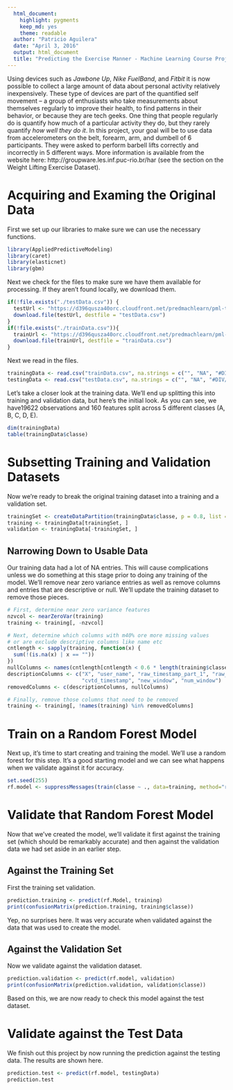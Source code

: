 ```yaml
---
  html_document:
    highlight: pygments
    keep_md: yes
    theme: readable
  author: "Patricio Aguilera"
  date: "April 3, 2016"
  output: html_document
  title: "Predicting the Exercise Manner - Machine Learning Course Project"
---
```


Using devices such as _Jawbone Up_, _Nike FuelBand_, and _Fitbit_ it is now possible to collect a large amount of data about personal activity relatively inexpensively. These type of devices are part of the quantified self movement – a group of enthusiasts who take measurements about themselves regularly to improve their health, to find patterns in their behavior, or because they are tech geeks. One thing that people regularly do is quantify how much of a particular activity they do, but they rarely quantify _how well they do it_. In this project, your goal will be to use data from accelerometers on the belt, forearm, arm, and dumbell of 6 participants. They were asked to perform barbell lifts correctly and incorrectly in 5 different ways. More information is available from the website here: http://groupware.les.inf.puc-rio.br/har (see the section on the Weight Lifting Exercise Dataset).

# Acquiring and Examing the Original Data

First we set up our libraries to make sure we can use the necessary functions.

```r
library(AppliedPredictiveModeling)
library(caret)
library(elasticnet)
library(gbm)
```

Next we check for the files to make sure we have them available for processing. If they aren't found locally, we download them.

```r
if(!file.exists("./testData.csv")) {
  testUrl <- "https://d396qusza40orc.cloudfront.net/predmachlearn/pml-testing.csv"
  download.file(testUrl, destfile = "testData.csv")
}
if(!file.exists("./trainData.csv")){
  trainUrl <- "https://d396qusza40orc.cloudfront.net/predmachlearn/pml-training.csv"
  download.file(trainUrl, destfile = "trainData.csv")
}
```

Next we read in the files.

```r
trainingData <- read.csv("trainData.csv", na.strings = c("", "NA", "#DIV/0!"))
testingData <- read.csv("testData.csv", na.strings = c("", "NA", "#DIV/0!"))
```

Let's take a closer look at the training data. We'll end up splitting this into training and validation data, but here's the initial look. As you can see, we have19622 observations and 160 features split across 5 different classes (A, B, C, D, E).

```r
dim(trainingData)
table(trainingData$classe)
```

# Subsetting Training and Validation Datasets

Now we're ready to break the original training dataset into a training and a validation set.

```r
trainingSet <- createDataPartition(trainingData$classe, p = 0.8, list = FALSE)
training <- trainingData[trainingSet, ]
validation <- trainingData[-trainingSet, ]
```

## Narrowing Down to Usable Data

Our training data had a lot of NA entries. This will cause complications unless we do something at this stage prior to doing any training of the model. We'll remove near zero variance entries as well as remove columns and entries that are descriptive or null. We'll update the training dataset to remove those pieces.

```r
# First, determine near zero variance features
nzvcol <- nearZeroVar(training)
training <- training[, -nzvcol]

# Next, determine which columns with m40% ore more missing values 
# or are exclude descriptive columns like name etc
cntlength <- sapply(training, function(x) {
  sum(!(is.na(x) | x == ""))
})
nullColumns <- names(cntlength[cntlength < 0.6 * length(training$classe)])
descriptionColumns <- c("X", "user_name", "raw_timestamp_part_1", "raw_timestamp_part_2", 
                        "cvtd_timestamp", "new_window", "num_window")
removedColumns <- c(descriptionColumns, nullColumns)

# Finally, remove those columns that need to be removed
training <- training[, !names(training) %in% removedColumns]
```

# Train on a Random Forest Model

Next up, it's time to start creating and training the model. We'll use a random forest for this step. It's a good starting model and we can see what happens when we validate against it for accuracy.

```r
set.seed(255)
rf.model <- suppressMessages(train(classe ~ ., data=training, method="rf", na.action = na.omit))
```

# Validate that Random Forest Model

Now that we've created the model, we'll validate it first against the training set (which should be remarkably accurate) and then against the validation data we had set aside in an earlier step.

## Against the Training Set

First the training set validation.

```r
prediction.training <- predict(rf.Model, training)
print(confusionMatrix(prediction.training, training$classe))
```

Yep, no surprises here. It was very accurate when validated against the data that was used to create the model.

## Against the Validation Set

Now we validate against the validation dataset.

```r
prediction.validation <- predict(rf.model, validation)
print(confusionMatrix(prediction.validation, validation$classe))
```

Based on this, we are now ready to check this model against the test dataset.

# Validate against the Test Data

We finish out this project by now running the prediction against the testing data. The results are shown here.

```r
prediction.test <- predict(rf.model, testingData)
prediction.test
```
